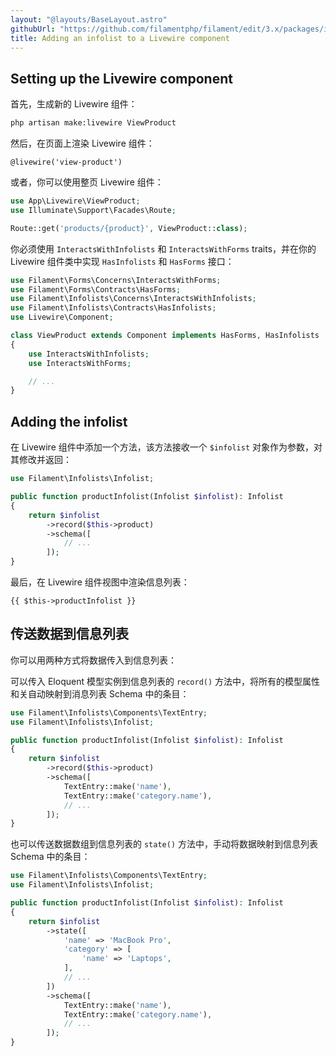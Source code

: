 ```yaml
---
layout: "@layouts/BaseLayout.astro"
githubUrl: "https://github.com/filamentphp/filament/edit/3.x/packages/infolists/docs/06-adding-an-infolist-to-a-livewire-component.md"
title: Adding an infolist to a Livewire component
---
```


## Setting up the Livewire component

首先，生成新的 Livewire 组件：

```bash
php artisan make:livewire ViewProduct
```

然后，在页面上渲染 Livewire 组件：

```blade
@livewire('view-product')
```

或者，你可以使用整页 Livewire 组件：

```php
use App\Livewire\ViewProduct;
use Illuminate\Support\Facades\Route;

Route::get('products/{product}', ViewProduct::class);
```

你必须使用 `InteractsWithInfolists` 和 `InteractsWithForms` traits，并在你的 Livewire 组件类中实现 `HasInfolists` 和 `HasForms` 接口：

```php
use Filament\Forms\Concerns\InteractsWithForms;
use Filament\Forms\Contracts\HasForms;
use Filament\Infolists\Concerns\InteractsWithInfolists;
use Filament\Infolists\Contracts\HasInfolists;
use Livewire\Component;

class ViewProduct extends Component implements HasForms, HasInfolists
{
    use InteractsWithInfolists;
    use InteractsWithForms;

    // ...
}
```

## Adding the infolist

在 Livewire 组件中添加一个方法，该方法接收一个 `$infolist` 对象作为参数，对其修改并返回：

```php
use Filament\Infolists\Infolist;

public function productInfolist(Infolist $infolist): Infolist
{
    return $infolist
        ->record($this->product)
        ->schema([
            // ...
        ]);
}
```

最后，在 Livewire 组件视图中渲染信息列表：

```blade
{{ $this->productInfolist }}
```

## 传送数据到信息列表

你可以用两种方式将数据传入到信息列表：

可以传入 Eloquent 模型实例到信息列表的 `record()` 方法中，将所有的模型属性和关自动映射到消息列表 Schema 中的条目： 

```php
use Filament\Infolists\Components\TextEntry;
use Filament\Infolists\Infolist;

public function productInfolist(Infolist $infolist): Infolist
{
    return $infolist
        ->record($this->product)
        ->schema([
            TextEntry::make('name'),
            TextEntry::make('category.name'),
            // ...
        ]);
}
```

也可以传送数据数组到信息列表的 `state()` 方法中，手动将数据映射到信息列表 Schema 中的条目：

```php
use Filament\Infolists\Components\TextEntry;
use Filament\Infolists\Infolist;

public function productInfolist(Infolist $infolist): Infolist
{
    return $infolist
        ->state([
            'name' => 'MacBook Pro',
            'category' => [
                'name' => 'Laptops',
            ],
            // ...
        ])
        ->schema([
            TextEntry::make('name'),
            TextEntry::make('category.name'),
            // ...
        ]);
}
```
